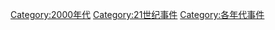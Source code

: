 [[Category:2000年代|Category:2000年代]]
[[Category:21世纪事件|Category:21世纪事件]]
[[Category:各年代事件|Category:各年代事件]]